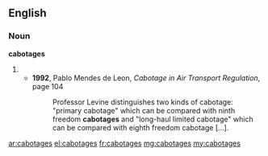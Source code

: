 ==English==

===Noun===
'''cabotages'''
# {{plural of|cabotage}}
#* '''1992''', Pablo Mendes de Leon, ''Cabotage in Air Transport Regulation'', page 104
#*: Professor Levine distinguishes two kinds of cabotage: "primary cabotage" which can be compared with ninth freedom '''cabotages''' and "long-haul limited cabotage" which can be compared with eighth freedom cabotage […].

[[ar:cabotages]]
[[el:cabotages]]
[[fr:cabotages]]
[[mg:cabotages]]
[[my:cabotages]]